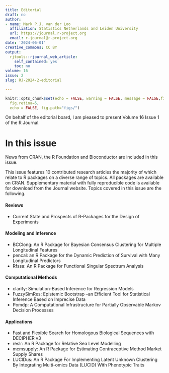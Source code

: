 ```yaml
---
title: Editorial
draft: no
author:
- name: Mark P.J. van der Loo
  affiliation: Statistics Netherlands and Leiden University
  url: https://journal.r-project.org
  email: r-journal@r-project.org
date: '2024-06-01'
creative_commons: CC BY
output:
  rjtools::rjournal_web_article:
    self_contained: yes
    toc: no
volume: 16
issue: 2
slug: RJ-2024-2-editorial

---
```




```r
knitr::opts_chunk$set(echo = FALSE, warning = FALSE, message = FALSE,fig.align = "center",
  fig.retina=5,
  echo = FALSE, fig.path="figs/")

```

On behalf of the editorial board, I am pleased to present Volume 16 Issue 1 of
the R Journal.


# In this issue {-}

News from CRAN, the R Foundation and Bioconductor are included in this issue.

\noindent This issue features 10 contributed research articles the majority of
which relate to R packages on a diverse range of topics. All packages are
available on CRAN. Supplementary  material with fully reproducible code is
available for download from the Journal website. Topics covered in this issue
are the following.

#### Reviews

- Current State and Prospects of R-Packages for the Design of Experiments

#### Modeling and Inference

- BCClong: An R Package for Bayesian Consensus Clustering for Multiple Longitudinal Features
- pencal: an R Package for the Dynamic Prediction of Survival with Many Longitudinal Predictors
- Rfssa: An R Package for Functional Singular Spectrum Analysis

#### Computational Methods

- clarify: Simulation-Based Inference for Regression Models
- FuzzySimRes: Epistemic Bootstrap --an Efficient Tool for Statistical Inference Based on Imprecise Data
- Pomdp: A Computational Infrastructure for Partially Observable Markov Decision Processes

#### Applications

- Fast and Flexible Search for Homologous Biological Sequences with DECIPHER v3
- reslr: An R Package for Relative Sea Level Modelling
- mcmsupply: An R Package for Estimating Contraceptive Method Market Supply Shares
- LUCIDus: An R Package For Implementing Latent Unknown Clustering By Integrating Multi-omics Data (LUCID) With Phenotypic Traits



































